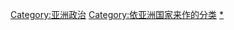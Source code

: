 {{Categories by country|nocat}}

[[Category:亚洲政治|Category:亚洲政治]]
[[Category:依亚洲国家来作的分类|Category:依亚洲国家来作的分类]]
[[Category:各國政治|*]]